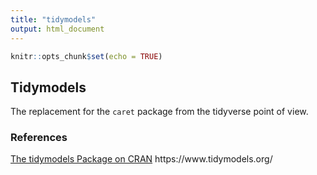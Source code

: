 ```yaml
---
title: "tidymodels"
output: html_document
---
```


```r
knitr::opts_chunk$set(echo = TRUE)
```

## Tidymodels

The replacement for the `caret` package from the tidyverse point of view. 


### References 

[The tidymodels Package on CRAN](https://www.tidyverse.org/blog/2018/08/tidymodels-0-0-1/)
https://www.tidymodels.org/
